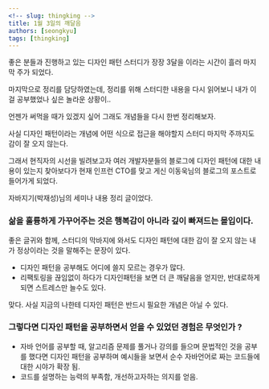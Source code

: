 ```yaml
---
<!-- slug: thingking -->
title: 1월 3일의 깨달음
authors: [seongkyu]
tags: [thingking]
---
```


좋은 분들과 진행하고 있는 디자인 패턴 스터디가 장장 3달을 이라는 시간이 흘러 마지막 주가 되었다.

마지막으로 정리를 담당하였는데, 정리를 위해 스터디한 내용을 다시 읽어보니 내가 이걸 공부했었나 싶은 놀라운 상황이..

언젠가 써먹을 때가 있겠지 싶어 그래도 개념들을 다시 한번 정리해보자.

사실 디자인 패턴이라는 개념에 어떤 식으로 접근을 해야할지 스터디 마지막 주까지도 감이 잘 오지 않는다.

그래서 현직자의 시선을 빌려보고자 여러 개발자분들의 블로그에 디자인 패턴에 대한 내용이 있는지 찾아보다가 현재 인프런 CTO를 맞고 게신 이동욱님의 블로그의 포스트로 들어가게 되었다.

자바지기(박재성)님의 세미나 내용 정리 글이었다.

### 삶을 훌륭하게 가꾸어주는 것은 행복감이 아니라 깊이 빠져드는 몰입이다.

좋은 글귀와 함께, 스터디의 막바지에 와서도 디자인 패턴에 대한 감이 잘 오지 않는 내가 정상이라는 것을 말해주는 문장이 있다.

- 디자인 패턴을 공부해도 어디에 쓸지 모르는 경우가 많다.
- 리팩토링을 끊임없이 하다가 디자인패턴을 보면 더 큰 깨달음을 얻지만, 반대로하게 되면 스트레스만 늘수도 있다.

맞다. 사실 지금의 나한테 디자인 패턴은 반드시 필요한 개념은 아닐 수 있다.

### 그렇다면 디자인 패턴을 공부하면서 얻을 수 있었던 경험은 무엇인가 ?

- 자바 언어를 공부할 때, 알고리즘 문제를 풀거나 강의를 들으며 문법적인 것을 공부를 했다면 디자인 패턴을 공부하며 예시들을 보면서 순수 자바언어로 짜는 코드들에 대한 시야가 확장 됨.
- 코드를 설명하는 능력의 부족함, 개선하고자하는 의지를 얻음.


